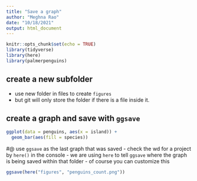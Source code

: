 ```yaml
---
title: "Save a graph"
author: "Meghna Rao"
date: "10/18/2021"
output: html_document
---
```


```r
knitr::opts_chunk$set(echo = TRUE)
library(tidyverse)
library(here)
library(palmerpenguins)
```

## create a new subfolder
- use new folder in files to create `figures`
- but git will only store the folder if there is a file inside it. 

## create a graph and save with `ggsave`

```r
ggplot(data = penguins, aes(x = island)) +
  geom_bar(aes(fill = species))

```


#@ use `ggsave` as the last graph that was saved
- check the wd for a project by `here()` in the console
- we are using `here` to tell `ggsave` where the graph is being saved within that folder
- of course you can customize this


```r
ggsave(here("figures", "penguins_count.png"))
```

